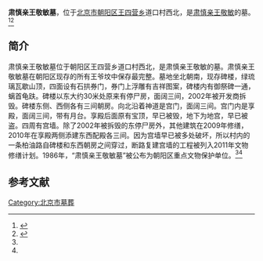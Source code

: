 {{文物保护单位
| 级别 = 市县级
| 省名 = 北京市
| 市/县名 = 北京市朝阳区
| 图片 = 
| 名称 = 肃慎亲王敬敏墓
| 编号 = 1-？
| 分类 = 古建筑
| 所在 = [[王四营乡|王四营乡]]道口村西北
| 时代 = [[清|清]]
| 登录 = 1986年
}}

'''肃慎亲王敬敏墓'''，位于[[北京市|北京市]][[朝阳区_(北京市)|朝阳区]][[王四营乡|王四营乡]]道口村西北，是[[肃亲王|肃慎亲王]][[敬敏|敬敏]]的墓。<ref name=cywh>{{Cite web |url=http://www.risingsun.org.cn/culherit/culold/8a24f0a03d34746f013d3eb83f460007.html |title=肃慎亲王敬敏墓，朝阳文化，2013-03-06 |accessdate=2014-10-20 |archive-date=2015-09-24 |archive-url=https://web.archive.org/web/20150924091321/http://www.risingsun.org.cn/culherit/culold/8a24f0a03d34746f013d3eb83f460007.html |dead-url=yes }}</ref><ref name=cyszwh>{{Cite web |url=http://whfw.bjchy.gov.cn/whly/402883ef3e9195be013e93f25b410340.html |title=肃慎亲王敬敏墓，朝阳数字文化网，2013-05-11 |accessdate=2014-10-20 |archiveurl=https://web.archive.org/web/20141019194617/http://whfw.bjchy.gov.cn/whly/402883ef3e9195be013e93f25b410340.html |archivedate=2014-10-19 |deadurl=yes }}</ref>

==简介==
肃慎亲王敬敏墓位于朝阳区王四营乡道口村西北，是肃慎亲王敬敏的墓。肃慎亲王敬敏墓在朝阳区现存的所有王爷坟中保存最完整。墓地坐北朝南，现存碑楼，绿琉璃瓦歇山顶，四面设有石拱券门，券门上浮雕有吉祥图案，碑楼内有御祭碑一通，螭首龟趺。碑楼以东大约30米处原来有停尸房，面阔三间，2002年被开发商拆毁。碑楼东侧、西侧各有三间朝房。向北沿着神道是宫门，面阔三间。宫门内是享殿，面阔三间，带有月台。享殿后面原有宝顶，早已被毁，地下为地宫，早已被盗。四周有宫墙。除了2002年被拆毁的东停尸房外，其他建筑在2009年修缮，2010年在享殿两侧添建东西配殿各三间。因为宫墙早已被多处破坏，所以村内的一条柏油路自碑楼和东西朝房之间穿过，断路复建宫墙的工程被列入2011年文物修缮计划。1986年，“肃慎亲王敬敏墓”被公布为朝阳区重点文物保护单位。<ref name=cywh/><ref name=cyszwh/>

==参考文献==
{{reflist}}

[[Category:北京市墓葬|Category:北京市墓葬]]